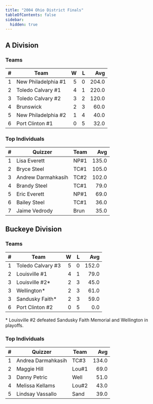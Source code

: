 ```yaml
---
title: "2004 Ohio District Finals"
tableOfContents: false
sidebar:
  hidden: true
---
```


## A Division

### Teams

|    # | Team                |    W |    L |   Avg |
| ---: | ------------------- | ---: | ---: | ----: |
|    1 | New Philadelphia #1 |    5 |    0 | 204.0 |
|    2 | Toledo Calvary #1   |    4 |    1 | 220.0 |
|    3 | Toledo Calvary #2   |    3 |    2 | 120.0 |
|    4 | Brunswick           |    2 |    3 |  60.0 |
|    5 | New Philadelphia #2 |    1 |    4 |  40.0 |
|    6 | Port Clinton #1     |    0 |    5 |  32.0 |

### Top Individuals

|    # | Quizzer            | Team |   Avg |
| ---: | ------------------ | ---- | ----: |
|    1 | Lisa Everett       | NP#1 | 135.0 |
|    2 | Bryce Steel        | TC#1 | 105.0 |
|    3 | Andrew Darmahkasih | TC#2 | 102.0 |
|    4 | Brandy Steel       | TC#1 |  79.0 |
|    5 | Eric Everett       | NP#1 |  69.0 |
|    6 | Bailey Steel       | TC#1 |  36.0 |
|    7 | Jaime Vedrody      | Brun |  35.0 |

## Buckeye Division

### Teams

|    # | Team              |    W |    L |   Avg |
| ---: | ----------------- | ---: | ---: | ----: |
|    1 | Toledo Calvary #3 |    5 |    0 | 152.0 |
|    2 | Louisville #1     |    4 |    1 |  79.0 |
|    3 | Louisville #2*    |    2 |    3 |  45.0 |
|    3 | Wellington*       |    2 |    3 |  61.0 |
|    3 | Sandusky Faith*   |    2 |    3 |  59.0 |
|    6 | Port Clinton #2   |    0 |    5 |   0.0 |

\* Louisville #2 defeated Sandusky Faith Memorial and Wellington in playoffs.

### Top Individuals

|    # | Quizzer            | Team  |   Avg |
| ---: | ------------------ | ----- | ----: |
|    1 | Andrea Darmahkasih | TC#3  | 134.0 |
|    2 | Maggie Hill        | Lou#1 |  69.0 |
|    3 | Danny Petric       | Well  |  51.0 |
|    4 | Melissa Kellams    | Lou#2 |  43.0 |
|    5 | Lindsay Vassallo   | Sand  |  39.0 |

